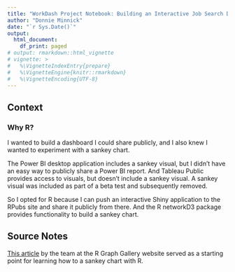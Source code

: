 ```yaml
---
title: "WorkDash Project Notebook: Building an Interactive Job Search Dashboard"
author: "Donnie Minnick"
date: "`r Sys.Date()`"
output:
  html_document:
    df_print: paged
# output: rmarkdown::html_vignette
# vignette: >
#   %\VignetteIndexEntry{prepare}
#   %\VignetteEngine{knitr::rmarkdown}
#   %\VignetteEncoding{UTF-8}
---
```


## Context

### Why R?

I wanted to build a dashboard I could share publicly, and I also knew I wanted to experiment with a sankey chart.  

The Power BI desktop application includes a sankey visual, but I didn't have an easy way to publicly share a Power BI report.  And Tableau Public provides access to visuals, but doesn't include a sankey visual.  A sankey visual was included as part of a beta test and subsequently removed.  

So I opted for R because I can push an interactive Shiny application to the RPubs site and share it publicly from there.  And the R networkD3 package provides functionality to build a sankey chart.



## Source Notes

[This article](https://r-graph-gallery.com/323-sankey-diagram-with-the-networkd3-library.html) by the team at the R Graph Gallery website served as a starting point for learning how to a sankey chart with R.
